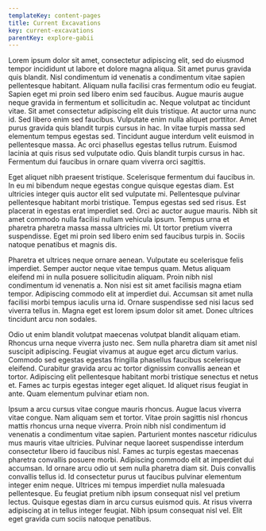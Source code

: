 ```yaml
---
templateKey: content-pages
title: Current Excavations
key: current-excavations
parentKey: explore-gabii
---
```

Lorem ipsum dolor sit amet, consectetur adipiscing elit, sed do eiusmod tempor incididunt ut labore et dolore magna aliqua. Sit amet purus gravida quis blandit. Nisl condimentum id venenatis a condimentum vitae sapien pellentesque habitant. Aliquam nulla facilisi cras fermentum odio eu feugiat. Sapien eget mi proin sed libero enim sed faucibus. Augue mauris augue neque gravida in fermentum et sollicitudin ac. Neque volutpat ac tincidunt vitae. Sit amet consectetur adipiscing elit duis tristique. At auctor urna nunc id. Sed libero enim sed faucibus. Vulputate enim nulla aliquet porttitor. Amet purus gravida quis blandit turpis cursus in hac. In vitae turpis massa sed elementum tempus egestas sed. Tincidunt augue interdum velit euismod in pellentesque massa. Ac orci phasellus egestas tellus rutrum. Euismod lacinia at quis risus sed vulputate odio. Quis blandit turpis cursus in hac. Fermentum dui faucibus in ornare quam viverra orci sagittis.



Eget aliquet nibh praesent tristique. Scelerisque fermentum dui faucibus in. In eu mi bibendum neque egestas congue quisque egestas diam. Est ultricies integer quis auctor elit sed vulputate mi. Pellentesque pulvinar pellentesque habitant morbi tristique. Tempus egestas sed sed risus. Est placerat in egestas erat imperdiet sed. Orci ac auctor augue mauris. Nibh sit amet commodo nulla facilisi nullam vehicula ipsum. Tempus urna et pharetra pharetra massa massa ultricies mi. Ut tortor pretium viverra suspendisse. Eget mi proin sed libero enim sed faucibus turpis in. Sociis natoque penatibus et magnis dis.



Pharetra et ultrices neque ornare aenean. Vulputate eu scelerisque felis imperdiet. Semper auctor neque vitae tempus quam. Metus aliquam eleifend mi in nulla posuere sollicitudin aliquam. Proin nibh nisl condimentum id venenatis a. Non nisi est sit amet facilisis magna etiam tempor. Adipiscing commodo elit at imperdiet dui. Accumsan sit amet nulla facilisi morbi tempus iaculis urna id. Ornare suspendisse sed nisi lacus sed viverra tellus in. Magna eget est lorem ipsum dolor sit amet. Donec ultrices tincidunt arcu non sodales.



Odio ut enim blandit volutpat maecenas volutpat blandit aliquam etiam. Rhoncus urna neque viverra justo nec. Sem nulla pharetra diam sit amet nisl suscipit adipiscing. Feugiat vivamus at augue eget arcu dictum varius. Commodo sed egestas egestas fringilla phasellus faucibus scelerisque eleifend. Curabitur gravida arcu ac tortor dignissim convallis aenean et tortor. Adipiscing elit pellentesque habitant morbi tristique senectus et netus et. Fames ac turpis egestas integer eget aliquet. Id aliquet risus feugiat in ante. Quam elementum pulvinar etiam non.



Ipsum a arcu cursus vitae congue mauris rhoncus. Augue lacus viverra vitae congue. Nam aliquam sem et tortor. Vitae proin sagittis nisl rhoncus mattis rhoncus urna neque viverra. Proin nibh nisl condimentum id venenatis a condimentum vitae sapien. Parturient montes nascetur ridiculus mus mauris vitae ultricies. Pulvinar neque laoreet suspendisse interdum consectetur libero id faucibus nisl. Fames ac turpis egestas maecenas pharetra convallis posuere morbi. Adipiscing commodo elit at imperdiet dui accumsan. Id ornare arcu odio ut sem nulla pharetra diam sit. Duis convallis convallis tellus id. Id consectetur purus ut faucibus pulvinar elementum integer enim neque. Ultrices mi tempus imperdiet nulla malesuada pellentesque. Eu feugiat pretium nibh ipsum consequat nisl vel pretium lectus. Quisque egestas diam in arcu cursus euismod quis. At risus viverra adipiscing at in tellus integer feugiat. Nibh ipsum consequat nisl vel. Elit eget gravida cum sociis natoque penatibus.
